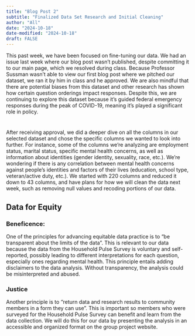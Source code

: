 ```yaml
---
title: "Blog Post 2"
subtitle: "Finalized Data Set Research and Initial Cleaning"
author: "All"
date: "2024-10-18"
date-modified: "2024-10-18"
draft: FALSE
---
```

This past week, we have been focused on fine-tuning our data. We had an issue last week where our blog post wasn’t published, despite committing it to our main page, which we resolved during class. Because Professor Sussman wasn’t able to view our first blog post where we pitched our dataset, we ran it by him in class and he approved. We are also mindful that there are potential biases from this dataset and other research has shown how certain question orderings impact responses. Despite this, we are continuing to explore this dataset because it’s guided federal emergency responses during the peak of COVID-19, meaning it’s played a significant role in policy.

#
After receiving approval, we did a deeper dive on all the columns in our selected dataset and chose the specific columns we wanted to look into further. For instance, some of the columns we’re analyzing are employment status, marital status, specific mental health concerns, as well as information about identities (gender identity, sexuality, race, etc.). We’re wondering if there is any correlation between mental health concerns against people’s identities and factors of their lives (education, school type, veteran/active duty, etc.). We started with 220 columns and reduced it down to 43 columns, and have plans for how we will clean the data next week, such as removing null values and recoding portions of our data. \n

## Data for Equity
### Beneficence:
One of the principles for advancing equitable data practice is to “be transparent about the limits of the data”. This is relevant to our data because the data from the Household Pulse Survey is voluntary and self-reported, possibly leading to different interpretations for each question, especially ones regarding mental health. This principle entails adding disclaimers to the data analysis. Without transparency, the analysis could be misinterpreted and abused.

### Justice
Another principle is to “return data and research results to community members in a form they can use”. This is important so members who were surveyed for the Household Pulse Survey can benefit and learn from the data collection. We will do this for our data by presenting the analysis in an accessible and organized format on the group project website.

